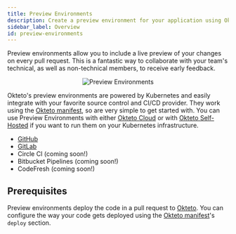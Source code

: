 ```yaml
---
title: Preview Environments
description: Create a preview environment for your application using Okteto
sidebar_label: Overview
id: preview-environments
---
```



Preview environments allow you to include a live preview of your changes on every pull request. This is a fantastic way to collaborate with your team's technical, as well as non-technical members, to receive early feedback.

<p align="center">
  <Image
    src={require("@site/static/img/preview-environments.png").default}
    alt="Preview Environments"
  />
</p>

Okteto's preview environments are powered by Kubernetes and easily integrate with your favorite source control and CI/CD provider. They work using the [Okteto manifest](cloud/okteto-cli.mdx#okteto-manifest), so are very simple to get started with.
You can use Preview Environments with either [Okteto Cloud](index.md) or with [Okteto Self-Hosted](self-hosted.mdx) if you want to run them on your Kubernetes infrastructure.

- [GitHub](cloud/preview-environments/github.mdx)
- [GitLab](cloud/preview-environments/gitlab.mdx)
- Circle CI (coming soon!)
- Bitbucket Pipelines (coming soon!)
- CodeFresh (coming soon!)

## Prerequisites

Preview environments deploy the code in a pull request to [Okteto](index.md). You can configure the way your code gets deployed using the [Okteto manifest](cloud/okteto-cli.mdx#okteto-manifest)'s `deploy` section.
